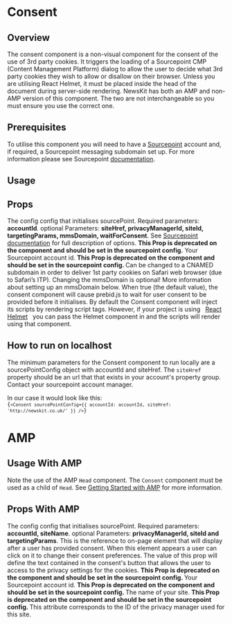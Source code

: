

# Consent

## Overview

The consent component is a non-visual component for the consent of the use of 3rd party cookies. It triggers the loading of a Sourcepoint CMP (Content Management Platform) dialog to allow the user to decide what 3rd party cookies they wish to allow or disallow on their browser. Unless you are utilising React Helmet, it must be placed inside the head of the document during server-side rendering. NewsKit has both an AMP and non-AMP version of this component. The two are not interchangeable so you must ensure you use the correct one.

## Prerequisites

To utilise this component you will need to have a [Sourcepoint](https://www.sourcepoint.com) account and, if required, a Sourcepoint messaging subdomain set up. For more information please see Sourcepoint [documentation](https://documentation.sourcepoint.com/web-implementation/sourcepoint-set-up-and-configuration-v2).

## Usage

<CodeFromFile path="examples/consent.tsx" />

## Props

<LegacyBlock marginTop="sizing040">
  <Prop name='sourcePointConfig' type="SourcePointConfigProps"  required>
    The config config that initialises sourcePoint.
    Required parameters: <b>accountId</b>.
    optional Parameters: <b>siteHref, privacyManagerId, siteId, targetingParams, mmsDomain, waitForConsent</b>. See <a href="https://documentation.sourcepoint.com/web-implementation/sourcepoint-set-up-and-configuration-v2">Sourcepoint documentation</a> for full description of options.
  </Prop>
  <Prop name="accountId" type="string">
    <b>This Prop is deprecated on the component and should be set in the sourcepoint config.</b> Your Sourcepoint account id.
  </Prop>
  <Prop
    name="mmsDomain"
    type="string"
    default="https://message{accountId}.sp-prod.net"
  >
    <b>This Prop is deprecated on the component and should be set in the sourcepoint config. </b>
    Can be changed to a CNAMED subdomain in order to deliver 1st party cookies
    on Safari web browser (due to Safari’s ITP). Changing the mmsDomain is
    optional! More information about setting up an mmsDomain below.
  </Prop>
  <Prop name="waitForConsent" type="boolean" default="true">
    When true (the default value), the consent component will cause prebid.js to
    wait for user consent to be provided before it initialises.
  </Prop>
  <Prop name="reactHelmet" type="react-helmet Helmet Component">
    By default the Consent component will inject its scripts by rendering script
    tags. However, if your project is using &nbsp;
    <a href="https://www.npmjs.com/package/react-helmet" target="_blank">React Helmet</a>
    &nbsp; you can pass the Helmet
    component in and the scripts will render using that component.
  </Prop>
</LegacyBlock>

## How to run on localhost

The minimum parameters for the Consent component to run locally are a sourcePointConfig object with accountId and siteHref.
The `siteHref` property should be an url that that exists in your account's property group. Contact your sourcepoint account manager.

In our case it would look like this:
<Code>
  {`<Consent
    sourcePointConfig={{
      accountId: accountId,
      siteHref: 'http://newskit.co.uk/'
    }}
  />`}
</Code>



# AMP

## Usage With AMP

Note the use of the AMP `Head` component. The `Consent` component must be used as a child of `Head`. See [Getting Started with AMP](/guides/getting-started-amp) for more information.

<CodeFromFile path="examples/amp/consent.tsx" />

## Props With AMP

<LegacyBlock marginTop="sizing040">
  <Prop name='sourcePointConfig' type="SourcePointConfigProps" required>
    The config config that initialises sourcePoint.
    Required parameters: <b>accountId, siteName</b>.
    optional Parameters: <b>privacyManagerId, siteId and targetingParams</b>.
  </Prop>
  <Prop name="postPromptUI" type="string" default="privacy-settings-prompt">
    This is the reference to on-page element that will display after a user has
    provided consent. When this element appears a user can click on it to change
    their consent preferences.
  </Prop>
  <Prop name="settingsButtonText" type="string" default="Privacy Settings">
    The value of this prop will define the text contained in the consent's button
    that allows the user to access to the privacy settings for the cookies.
  </Prop>
   <Prop name="accountId" type="string">
    <b>This Prop is deprecated on the component and should be set in the sourcepoint config. </b>Your Sourcepoint account id.
  </Prop>
  <Prop name="siteName" type="string">
    <b>This Prop is deprecated on the component and should be set in the sourcepoint config. </b>The name of your site.
  </Prop>
  <Prop name="privacyManagerId" type="string">
    <b>This Prop is deprecated on the component and should be set in the sourcepoint config. </b> This attribute corresponds to the ID of the privacy manager used for this
    site.
  </Prop>
</LegacyBlock>
